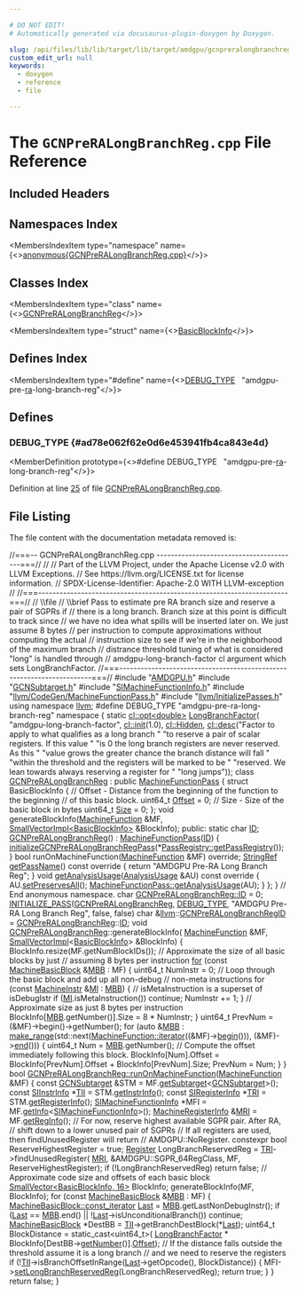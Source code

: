 ```yaml
---

# DO NOT EDIT!
# Automatically generated via docusaurus-plugin-doxygen by Doxygen.

slug: /api/files/lib/lib/target/lib/target/amdgpu/gcnpreralongbranchreg-cpp
custom_edit_url: null
keywords:
  - doxygen
  - reference
  - file

---
```





# The `GCNPreRALongBranchReg.cpp` File Reference

<DoxygenPage pluginConfig={pluginConfig}>



## Included Headers

<IncludesList>
<IncludesListItem
  filePath="AMDGPU.h"
  permalink="/docs/api/files/lib/lib/target/lib/target/amdgpu/amdgpu-h"
  isLocal="true" />
<IncludesListItem
  filePath="GCNSubtarget.h"
  permalink="/docs/api/files/lib/lib/target/lib/target/amdgpu/gcnsubtarget-h"
  isLocal="true" />
<IncludesListItem
  filePath="SIMachineFunctionInfo.h"
  permalink="/docs/api/files/lib/lib/target/lib/target/amdgpu/simachinefunctioninfo-h"
  isLocal="true" />
<IncludesListItem
  filePath="llvm/CodeGen/MachineFunctionPass.h"
  permalink="/docs/api/files/include/include/llvm/include/llvm/codegen/machinefunctionpass-h"
  isLocal="true" />
<IncludesListItem
  filePath="llvm/InitializePasses.h"
  permalink="/docs/api/files/include/include/llvm/initializepasses-h"
  isLocal="true" />
</IncludesList>

## Namespaces Index

<MembersIndex>

<MembersIndexItem
  type="namespace"
  name={<><a href="/docs/api/namespaces/anonymous-gcnpreralongbranchreg-cpp-">anonymous&#123;GCNPreRALongBranchReg.cpp&#125;</a></>}>
</MembersIndexItem>

</MembersIndex>

## Classes Index

<MembersIndex>

<MembersIndexItem
  type="class"
  name={<><a href="/docs/api/classes/anonymous-namespace-gcnpreralongbranchreg-cpp-/gcnpreralongbranchreg">GCNPreRALongBranchReg</a></>}>
</MembersIndexItem>

<MembersIndexItem
  type="struct"
  name={<><a href="/docs/api/structs/anonymous-namespace-gcnpreralongbranchreg-cpp-/gcnpreralongbranchreg/basicblockinfo">BasicBlockInfo</a></>}>
</MembersIndexItem>

</MembersIndex>

## Defines Index

<MembersIndex>

<MembersIndexItem
  type="#define"
  name={<><a href="#ad78e062f62e0d6e453941fb4ca843e4d">DEBUG&#95;TYPE</a>&nbsp;&nbsp;&nbsp;&quot;amdgpu-pre-<a href="/docs/api/files/lib/lib/target/lib/target/aarch64/aarch64stacktaggingprera-cpp/#a3d9786aba23105131dc05d9f8bfcac7a">ra</a>-long-branch-reg&quot;</>}>
</MembersIndexItem>

</MembersIndex>


<SectionDefinition>

## Defines

### DEBUG&#95;TYPE {#ad78e062f62e0d6e453941fb4ca843e4d}

<MemberDefinition
  prototype={<>#define DEBUG&#95;TYPE&nbsp;&nbsp;&nbsp;&quot;amdgpu-pre-<a href="/docs/api/files/lib/lib/target/lib/target/aarch64/aarch64stacktaggingprera-cpp/#a3d9786aba23105131dc05d9f8bfcac7a">ra</a>-long-branch-reg&quot;</>}>

Definition at line <a href="#l00025">25</a> of file <a href="/docs/api/files/lib/lib/target/lib/target/amdgpu/gcnpreralongbranchreg-cpp">GCNPreRALongBranchReg.cpp</a>.
</MemberDefinition>

</SectionDefinition>

## File Listing

The file content with the documentation metadata removed is:

<ProgramListing>

<Link id="l00001" /><CodeLine lineNumber="1"><Highlight kind="comment">//===-- GCNPreRALongBranchReg.cpp ----------------------------------------===//</Highlight><Highlight kind="normal"></Highlight></CodeLine>
<Link id="l00002" /><CodeLine lineNumber="2"><Highlight kind="normal"></Highlight><Highlight kind="comment">//</Highlight><Highlight kind="normal"></Highlight></CodeLine>
<Link id="l00003" /><CodeLine lineNumber="3"><Highlight kind="normal"></Highlight><Highlight kind="comment">// Part of the LLVM Project, under the Apache License v2.0 with LLVM Exceptions.</Highlight><Highlight kind="normal"></Highlight></CodeLine>
<Link id="l00004" /><CodeLine lineNumber="4"><Highlight kind="normal"></Highlight><Highlight kind="comment">// See https://llvm.org/LICENSE.txt for license information.</Highlight><Highlight kind="normal"></Highlight></CodeLine>
<Link id="l00005" /><CodeLine lineNumber="5"><Highlight kind="normal"></Highlight><Highlight kind="comment">// SPDX-License-Identifier: Apache-2.0 WITH LLVM-exception</Highlight><Highlight kind="normal"></Highlight></CodeLine>
<Link id="l00006" /><CodeLine lineNumber="6"><Highlight kind="normal"></Highlight><Highlight kind="comment">//</Highlight><Highlight kind="normal"></Highlight></CodeLine>
<Link id="l00007" /><CodeLine lineNumber="7"><Highlight kind="normal"></Highlight><Highlight kind="comment">//===----------------------------------------------------------------------===//</Highlight><Highlight kind="normal"></Highlight></CodeLine>
<Link id="l00008" /><CodeLine lineNumber="8"><Highlight kind="normal"></Highlight><Highlight kind="comment">// \\file</Highlight><Highlight kind="normal"></Highlight></CodeLine>
<Link id="l00009" /><CodeLine lineNumber="9"><Highlight kind="normal"></Highlight><Highlight kind="comment">// \\brief Pass to estimate pre RA branch size and reserve a pair of SGPRs if</Highlight><Highlight kind="normal"></Highlight></CodeLine>
<Link id="l00010" /><CodeLine lineNumber="10"><Highlight kind="normal"></Highlight><Highlight kind="comment">// there is a long branch. Branch size at this point is difficult to track since</Highlight><Highlight kind="normal"></Highlight></CodeLine>
<Link id="l00011" /><CodeLine lineNumber="11"><Highlight kind="normal"></Highlight><Highlight kind="comment">// we have no idea what spills will be inserted later on. We just assume 8 bytes</Highlight><Highlight kind="normal"></Highlight></CodeLine>
<Link id="l00012" /><CodeLine lineNumber="12"><Highlight kind="normal"></Highlight><Highlight kind="comment">// per instruction to compute approximations without computing the actual</Highlight><Highlight kind="normal"></Highlight></CodeLine>
<Link id="l00013" /><CodeLine lineNumber="13"><Highlight kind="normal"></Highlight><Highlight kind="comment">// instruction size to see if we&#39;re in the neighborhood of the maximum branch</Highlight><Highlight kind="normal"></Highlight></CodeLine>
<Link id="l00014" /><CodeLine lineNumber="14"><Highlight kind="normal"></Highlight><Highlight kind="comment">// distrance threshold tuning of what is considered &quot;long&quot; is handled through</Highlight><Highlight kind="normal"></Highlight></CodeLine>
<Link id="l00015" /><CodeLine lineNumber="15"><Highlight kind="normal"></Highlight><Highlight kind="comment">// amdgpu-long-branch-factor cl argument which sets LongBranchFactor.</Highlight><Highlight kind="normal"></Highlight></CodeLine>
<Link id="l00016" /><CodeLine lineNumber="16"><Highlight kind="normal"></Highlight><Highlight kind="comment">//===----------------------------------------------------------------------===//</Highlight><Highlight kind="normal"></Highlight></CodeLine>
<Link id="l00017" /><CodeLine lineNumber="17"><Highlight kind="normal"></Highlight><Highlight kind="preprocessor">#include &quot;<a href="/docs/api/files/lib/lib/target/lib/target/amdgpu/amdgpu-h">AMDGPU.h</a>&quot;</Highlight><Highlight kind="normal"></Highlight></CodeLine>
<Link id="l00018" /><CodeLine lineNumber="18"><Highlight kind="normal"></Highlight><Highlight kind="preprocessor">#include &quot;<a href="/docs/api/files/lib/lib/target/lib/target/amdgpu/gcnsubtarget-h">GCNSubtarget.h</a>&quot;</Highlight><Highlight kind="normal"></Highlight></CodeLine>
<Link id="l00019" /><CodeLine lineNumber="19"><Highlight kind="normal"></Highlight><Highlight kind="preprocessor">#include &quot;<a href="/docs/api/files/lib/lib/target/lib/target/amdgpu/simachinefunctioninfo-h">SIMachineFunctionInfo.h</a>&quot;</Highlight><Highlight kind="normal"></Highlight></CodeLine>
<Link id="l00020" /><CodeLine lineNumber="20"><Highlight kind="normal"></Highlight><Highlight kind="preprocessor">#include &quot;<a href="/docs/api/files/include/include/llvm/include/llvm/codegen/machinefunctionpass-h">llvm/CodeGen/MachineFunctionPass.h</a>&quot;</Highlight><Highlight kind="normal"></Highlight></CodeLine>
<Link id="l00021" /><CodeLine lineNumber="21"><Highlight kind="normal"></Highlight><Highlight kind="preprocessor">#include &quot;<a href="/docs/api/files/include/include/llvm/initializepasses-h">llvm/InitializePasses.h</a>&quot;</Highlight><Highlight kind="normal"></Highlight></CodeLine>
<Link id="l00022" /><CodeLine lineNumber="22"><Highlight kind="normal"></Highlight></CodeLine>
<Link id="l00023" /><CodeLine lineNumber="23"><Highlight kind="normal"></Highlight><Highlight kind="keyword">using namespace </Highlight><Highlight kind="normal"><a href="/docs/api/namespaces/llvm">llvm</a>;</Highlight></CodeLine>
<Link id="l00024" /><CodeLine lineNumber="24"><Highlight kind="normal"></Highlight></CodeLine>
<Link id="l00025" /><CodeLine lineNumber="25" lineLink="#ad78e062f62e0d6e453941fb4ca843e4d"><Highlight kind="normal"></Highlight><Highlight kind="preprocessor">#define DEBUG&#95;TYPE &quot;amdgpu-pre-ra-long-branch-reg&quot;</Highlight><Highlight kind="normal"></Highlight></CodeLine>
<Link id="l00026" /><CodeLine lineNumber="26"><Highlight kind="normal"></Highlight></CodeLine>
<Link id="l00027" /><CodeLine lineNumber="27" lineLink="/docs/api/namespaces/anonymous-gcnpreralongbranchreg-cpp-"><Highlight kind="normal"></Highlight><Highlight kind="keyword">namespace </Highlight><Highlight kind="normal">&#123;</Highlight></CodeLine>
<Link id="l00028" /><CodeLine lineNumber="28"><Highlight kind="normal"></Highlight></CodeLine>
<Link id="l00029" /><CodeLine lineNumber="29" lineLink="/docs/api/namespaces/anonymous-gcnpreralongbranchreg-cpp-/#a0cc6e6349acbe2be32cbf40e3a49b433"><Highlight kind="normal"></Highlight><Highlight kind="keyword">static</Highlight><Highlight kind="normal"> <a href="/docs/api/classes/llvm/cl/opt">cl::opt&lt;double&gt;</a> <a href="/docs/api/namespaces/anonymous-gcnpreralongbranchreg-cpp-/#a0cc6e6349acbe2be32cbf40e3a49b433">LongBranchFactor</a>(</Highlight></CodeLine>
<Link id="l00030" /><CodeLine lineNumber="30"><Highlight kind="normal">    </Highlight><Highlight kind="stringliteral">&quot;amdgpu-long-branch-factor&quot;</Highlight><Highlight kind="normal">, <a href="/docs/api/namespaces/llvm/cl/#ac12e6a8f3a1b511f0dee2ed6de0ae806">cl::init</a>(1.0), <a href="/docs/api/namespaces/llvm/cl/#a68075925a54790e71ca790e1d4f21a40a263ac008d8d31f13ce460395fc4cf7e6">cl::Hidden</a>,</Highlight></CodeLine>
<Link id="l00031" /><CodeLine lineNumber="31"><Highlight kind="normal">    <a href="/docs/api/structs/llvm/cl/desc">cl::desc</a>(</Highlight><Highlight kind="stringliteral">&quot;Factor to apply to what qualifies as a long branch &quot;</Highlight><Highlight kind="normal"></Highlight></CodeLine>
<Link id="l00032" /><CodeLine lineNumber="32"><Highlight kind="normal">             </Highlight><Highlight kind="stringliteral">&quot;to reserve a pair of scalar registers. If this value &quot;</Highlight><Highlight kind="normal"></Highlight></CodeLine>
<Link id="l00033" /><CodeLine lineNumber="33"><Highlight kind="normal">             </Highlight><Highlight kind="stringliteral">&quot;is 0 the long branch registers are never reserved. As this &quot;</Highlight><Highlight kind="normal"></Highlight></CodeLine>
<Link id="l00034" /><CodeLine lineNumber="34"><Highlight kind="normal">             </Highlight><Highlight kind="stringliteral">&quot;value grows the greater chance the branch distance will fall &quot;</Highlight><Highlight kind="normal"></Highlight></CodeLine>
<Link id="l00035" /><CodeLine lineNumber="35"><Highlight kind="normal">             </Highlight><Highlight kind="stringliteral">&quot;within the threshold and the registers will be marked to be &quot;</Highlight><Highlight kind="normal"></Highlight></CodeLine>
<Link id="l00036" /><CodeLine lineNumber="36"><Highlight kind="normal">             </Highlight><Highlight kind="stringliteral">&quot;reserved. We lean towards always reserving a register for  &quot;</Highlight><Highlight kind="normal"></Highlight></CodeLine>
<Link id="l00037" /><CodeLine lineNumber="37"><Highlight kind="normal">             </Highlight><Highlight kind="stringliteral">&quot;long jumps&quot;</Highlight><Highlight kind="normal">));</Highlight></CodeLine>
<Link id="l00038" /><CodeLine lineNumber="38"><Highlight kind="normal"></Highlight></CodeLine>
<Link id="l00039" /><CodeLine lineNumber="39" lineLink="/docs/api/classes/anonymous-namespace-gcnpreralongbranchreg-cpp-/gcnpreralongbranchreg"><Highlight kind="normal"></Highlight><Highlight kind="keyword">class </Highlight><Highlight kind="normal"><a href="/docs/api/classes/anonymous-namespace-gcnpreralongbranchreg-cpp-/gcnpreralongbranchreg/#aae0968a2a73f573c144bf5d33512c92b">GCNPreRALongBranchReg</a> : </Highlight><Highlight kind="keyword">public</Highlight><Highlight kind="normal"> <a href="/docs/api/classes/llvm/machinefunctionpass/#a29c81d2386f4a727c6d33413807530c8">MachineFunctionPass</a> &#123;</Highlight></CodeLine>
<Link id="l00040" /><CodeLine lineNumber="40"><Highlight kind="normal"></Highlight></CodeLine>
<Link id="l00041" /><CodeLine lineNumber="41"><Highlight kind="normal">  </Highlight><Highlight kind="keyword">struct </Highlight><Highlight kind="normal">BasicBlockInfo &#123;</Highlight></CodeLine>
<Link id="l00042" /><CodeLine lineNumber="42"><Highlight kind="normal">    </Highlight><Highlight kind="comment">// Offset - Distance from the beginning of the function to the beginning</Highlight><Highlight kind="normal"></Highlight></CodeLine>
<Link id="l00043" /><CodeLine lineNumber="43"><Highlight kind="normal">    </Highlight><Highlight kind="comment">// of this basic block.</Highlight><Highlight kind="normal"></Highlight></CodeLine>
<Link id="l00044" /><CodeLine lineNumber="44"><Highlight kind="normal">    uint64&#95;t <a href="/docs/api/namespaces/llvm/#a05f5b9a11bdcc5feba62899f95dcf878a3134224cba2545bc57954d3b072aebb4">Offset</a> = 0;</Highlight></CodeLine>
<Link id="l00045" /><CodeLine lineNumber="45"><Highlight kind="normal">    </Highlight><Highlight kind="comment">// Size - Size of the basic block in bytes</Highlight><Highlight kind="normal"></Highlight></CodeLine>
<Link id="l00046" /><CodeLine lineNumber="46"><Highlight kind="normal">    uint64&#95;t <a href="/docs/api/files/lib/lib/analysis/inlineorder-cpp/#a7ee6f0cb51c3b9056199e9a0001fe8c3a6f6cb72d544962fa333e2e34ce64f719">Size</a> = 0;</Highlight></CodeLine>
<Link id="l00047" /><CodeLine lineNumber="47"><Highlight kind="normal">  &#125;;</Highlight></CodeLine>
<Link id="l00048" /><CodeLine lineNumber="48"><Highlight kind="normal">  </Highlight><Highlight kind="keywordtype">void</Highlight><Highlight kind="normal"> generateBlockInfo(<a href="/docs/api/classes/llvm/machinefunction">MachineFunction</a> &amp;MF,</Highlight></CodeLine>
<Link id="l00049" /><CodeLine lineNumber="49"><Highlight kind="normal">                         <a href="/docs/api/classes/llvm/smallvectorimpl">SmallVectorImpl&lt;BasicBlockInfo&gt;</a> &amp;BlockInfo);</Highlight></CodeLine>
<Link id="l00050" /><CodeLine lineNumber="50"><Highlight kind="normal"></Highlight></CodeLine>
<Link id="l00051" /><CodeLine lineNumber="51"><Highlight kind="normal"></Highlight><Highlight kind="keyword">public</Highlight><Highlight kind="normal">:</Highlight></CodeLine>
<Link id="l00052" /><CodeLine lineNumber="52" lineLink="/docs/api/classes/anonymous-namespace-gcnpreralongbranchreg-cpp-/gcnpreralongbranchreg/#adbe09b2f5efe44714163d2544ea36172"><Highlight kind="normal">  </Highlight><Highlight kind="keyword">static</Highlight><Highlight kind="normal"> </Highlight><Highlight kind="keywordtype">char</Highlight><Highlight kind="normal"> <a href="/docs/api/classes/anonymous-namespace-gcnpreralongbranchreg-cpp-/gcnpreralongbranchreg/#adbe09b2f5efe44714163d2544ea36172">ID</a>;</Highlight></CodeLine>
<Link id="l00053" /><CodeLine lineNumber="53" lineLink="/docs/api/classes/anonymous-namespace-gcnpreralongbranchreg-cpp-/gcnpreralongbranchreg/#aae0968a2a73f573c144bf5d33512c92b"><Highlight kind="normal">  <a href="/docs/api/classes/anonymous-namespace-gcnpreralongbranchreg-cpp-/gcnpreralongbranchreg/#aae0968a2a73f573c144bf5d33512c92b">GCNPreRALongBranchReg</a>() : <a href="/docs/api/classes/llvm/machinefunctionpass/#a29c81d2386f4a727c6d33413807530c8">MachineFunctionPass</a>(<a href="/docs/api/classes/anonymous-namespace-gcnpreralongbranchreg-cpp-/gcnpreralongbranchreg/#adbe09b2f5efe44714163d2544ea36172">ID</a>) &#123;</Highlight></CodeLine>
<Link id="l00054" /><CodeLine lineNumber="54"><Highlight kind="normal">    <a href="/docs/api/namespaces/llvm/#a2def6f14d27c3a11b225f11fda58c28c">initializeGCNPreRALongBranchRegPass</a>(&#42;<a href="/docs/api/classes/llvm/passregistry/#a05a729900b76c89e808c6c3094921b2f">PassRegistry::getPassRegistry</a>());</Highlight></CodeLine>
<Link id="l00055" /><CodeLine lineNumber="55"><Highlight kind="normal">  &#125;</Highlight></CodeLine>
<Link id="l00056" /><CodeLine lineNumber="56"><Highlight kind="normal">  </Highlight><Highlight kind="keywordtype">bool</Highlight><Highlight kind="normal"> runOnMachineFunction(<a href="/docs/api/classes/llvm/machinefunction">MachineFunction</a> &amp;MF) </Highlight><Highlight kind="keyword">override</Highlight><Highlight kind="normal">;</Highlight></CodeLine>
<Link id="l00057" /><CodeLine lineNumber="57" lineLink="/docs/api/classes/anonymous-namespace-gcnpreralongbranchreg-cpp-/gcnpreralongbranchreg/#a87895f6094aac21d6662919346362040"><Highlight kind="normal">  <a href="/docs/api/classes/llvm/stringref">StringRef</a> <a href="/docs/api/classes/anonymous-namespace-gcnpreralongbranchreg-cpp-/gcnpreralongbranchreg/#a87895f6094aac21d6662919346362040">getPassName</a>()</Highlight><Highlight kind="keyword"> const override </Highlight><Highlight kind="normal">&#123;</Highlight></CodeLine>
<Link id="l00058" /><CodeLine lineNumber="58"><Highlight kind="normal">    </Highlight><Highlight kind="keywordflow">return</Highlight><Highlight kind="normal"> </Highlight><Highlight kind="stringliteral">&quot;AMDGPU Pre-RA Long Branch Reg&quot;</Highlight><Highlight kind="normal">;</Highlight></CodeLine>
<Link id="l00059" /><CodeLine lineNumber="59"><Highlight kind="normal">  &#125;</Highlight></CodeLine>
<Link id="l00060" /><CodeLine lineNumber="60" lineLink="/docs/api/classes/anonymous-namespace-gcnpreralongbranchreg-cpp-/gcnpreralongbranchreg/#afb6ba3c17c92b95011fc41ab13d42bfd"><Highlight kind="normal">  </Highlight><Highlight kind="keywordtype">void</Highlight><Highlight kind="normal"> <a href="/docs/api/classes/anonymous-namespace-gcnpreralongbranchreg-cpp-/gcnpreralongbranchreg/#afb6ba3c17c92b95011fc41ab13d42bfd">getAnalysisUsage</a>(<a href="/docs/api/classes/llvm/analysisusage">AnalysisUsage</a> &amp;AU)</Highlight><Highlight kind="keyword"> const override </Highlight><Highlight kind="normal">&#123;</Highlight></CodeLine>
<Link id="l00061" /><CodeLine lineNumber="61"><Highlight kind="normal">    AU.<a href="/docs/api/classes/llvm/analysisusage/#af22b06a6a4f9df80454071685a0d6a02">setPreservesAll</a>();</Highlight></CodeLine>
<Link id="l00062" /><CodeLine lineNumber="62"><Highlight kind="normal">    <a href="/docs/api/classes/llvm/machinefunctionpass/#a864fd57b4304ef933b3281d0ef85a88e">MachineFunctionPass::getAnalysisUsage</a>(AU);</Highlight></CodeLine>
<Link id="l00063" /><CodeLine lineNumber="63"><Highlight kind="normal">  &#125;</Highlight></CodeLine>
<Link id="l00064" /><CodeLine lineNumber="64"><Highlight kind="normal">&#125;;</Highlight></CodeLine>
<Link id="l00065" /><CodeLine lineNumber="65"><Highlight kind="normal">&#125; </Highlight><Highlight kind="comment">// End anonymous namespace.</Highlight><Highlight kind="normal"></Highlight></CodeLine>
<Link id="l00066" /><CodeLine lineNumber="66"><Highlight kind="normal"></Highlight><Highlight kind="keywordtype">char</Highlight><Highlight kind="normal"> <a href="/docs/api/classes/anonymous-namespace-gcnpreralongbranchreg-cpp-/gcnpreralongbranchreg/#adbe09b2f5efe44714163d2544ea36172">GCNPreRALongBranchReg::ID</a> = 0;</Highlight></CodeLine>
<Link id="l00067" /><CodeLine lineNumber="67"><Highlight kind="normal"></Highlight></CodeLine>
<Link id="l00068" /><CodeLine lineNumber="68"><Highlight kind="normal"><a href="/docs/api/files/include/include/llvm/passsupport-h/#af807c9595d50b45c0008924c4679c85c">INITIALIZE&#95;PASS</a>(<a href="/docs/api/classes/anonymous-namespace-gcnpreralongbranchreg-cpp-/gcnpreralongbranchreg/#aae0968a2a73f573c144bf5d33512c92b">GCNPreRALongBranchReg</a>, <a href="/docs/api/files/include/include/llvm/include/llvm/adt/genericcycleimpl-h/#ad78e062f62e0d6e453941fb4ca843e4d">DEBUG&#95;TYPE</a>,</Highlight></CodeLine>
<Link id="l00069" /><CodeLine lineNumber="69"><Highlight kind="normal">                </Highlight><Highlight kind="stringliteral">&quot;AMDGPU Pre-RA Long Branch Reg&quot;</Highlight><Highlight kind="normal">, </Highlight><Highlight kind="keyword">false</Highlight><Highlight kind="normal">, </Highlight><Highlight kind="keyword">false</Highlight><Highlight kind="normal">)</Highlight></CodeLine>
<Link id="l00070" /><CodeLine lineNumber="70"><Highlight kind="normal"></Highlight></CodeLine>
<Link id="l00071" /><CodeLine lineNumber="71"><Highlight kind="normal">char &amp;<a href="/docs/api/namespaces/llvm">llvm</a>::<a href="/docs/api/namespaces/llvm/#afca294f99feddadf494d8c8eb1b27c79">GCNPreRALongBranchRegID</a> = <a href="/docs/api/classes/anonymous-namespace-gcnpreralongbranchreg-cpp-/gcnpreralongbranchreg/#aae0968a2a73f573c144bf5d33512c92b">GCNPreRALongBranchReg</a>::<a href="/docs/api/namespaces/llvm/callingconv/#abdf8cf606905c10634e831390981b0ed">ID</a>;</Highlight></CodeLine>
<Link id="l00072" /><CodeLine lineNumber="72"><Highlight kind="normal"></Highlight><Highlight kind="keywordtype">void</Highlight><Highlight kind="normal"> <a href="/docs/api/classes/anonymous-namespace-gcnpreralongbranchreg-cpp-/gcnpreralongbranchreg/#aae0968a2a73f573c144bf5d33512c92b">GCNPreRALongBranchReg</a>::generateBlockInfo(</Highlight></CodeLine>
<Link id="l00073" /><CodeLine lineNumber="73"><Highlight kind="normal">    <a href="/docs/api/classes/llvm/machinefunction">MachineFunction</a> &amp;MF, <a href="/docs/api/classes/llvm/smallvectorimpl">SmallVectorImpl</a>&lt;<a href="/docs/api/structs/llvm/basicblockinfo">BasicBlockInfo</a>&gt; &amp;BlockInfo) &#123;</Highlight></CodeLine>
<Link id="l00074" /><CodeLine lineNumber="74"><Highlight kind="normal"></Highlight></CodeLine>
<Link id="l00075" /><CodeLine lineNumber="75"><Highlight kind="normal">  BlockInfo.resize(MF.getNumBlockIDs());</Highlight></CodeLine>
<Link id="l00076" /><CodeLine lineNumber="76"><Highlight kind="normal"></Highlight></CodeLine>
<Link id="l00077" /><CodeLine lineNumber="77"><Highlight kind="normal">  </Highlight><Highlight kind="comment">// Approximate the size of all basic blocks by just</Highlight><Highlight kind="normal"></Highlight></CodeLine>
<Link id="l00078" /><CodeLine lineNumber="78"><Highlight kind="normal">  </Highlight><Highlight kind="comment">// assuming 8 bytes per instruction</Highlight><Highlight kind="normal"></Highlight></CodeLine>
<Link id="l00079" /><CodeLine lineNumber="79"><Highlight kind="normal">  <a href="/docs/api/files/lib/lib/target/lib/target/aarch64/aarch64expandpseudoinsts-cpp/#a4cfc8b177e8521a4b496ae2edff6244f">for</a> (</Highlight><Highlight kind="keyword">const</Highlight><Highlight kind="normal"> <a href="/docs/api/classes/llvm/machinebasicblock">MachineBasicBlock</a> &amp;<a href="/docs/api/files/lib/lib/target/lib/target/arm/armslshardening-cpp/#a5958512eae2979bd2eb383977996a600">MBB</a> : MF) &#123;</Highlight></CodeLine>
<Link id="l00080" /><CodeLine lineNumber="80"><Highlight kind="normal">    uint64&#95;t NumInstr = 0;</Highlight></CodeLine>
<Link id="l00081" /><CodeLine lineNumber="81"><Highlight kind="normal">    </Highlight><Highlight kind="comment">// Loop through the basic block and add up all non-debug</Highlight><Highlight kind="normal"></Highlight></CodeLine>
<Link id="l00082" /><CodeLine lineNumber="82"><Highlight kind="normal">    </Highlight><Highlight kind="comment">// non-meta instructions</Highlight><Highlight kind="normal"></Highlight></CodeLine>
<Link id="l00083" /><CodeLine lineNumber="83"><Highlight kind="normal">    </Highlight><Highlight kind="keywordflow">for</Highlight><Highlight kind="normal"> (</Highlight><Highlight kind="keyword">const</Highlight><Highlight kind="normal"> <a href="/docs/api/classes/llvm/machineinstr">MachineInstr</a> &amp;<a href="/docs/api/files/lib/lib/codegen/lib/codegen/globalisel/irtranslator-cpp/#abe44dfdea65b4f7e11e0a608ab708b76">MI</a> : <a href="/docs/api/files/lib/lib/target/lib/target/arm/armslshardening-cpp/#a5958512eae2979bd2eb383977996a600">MBB</a>) &#123;</Highlight></CodeLine>
<Link id="l00084" /><CodeLine lineNumber="84"><Highlight kind="normal">      </Highlight><Highlight kind="comment">// isMetaInstruction is a superset of isDebugIstr</Highlight><Highlight kind="normal"></Highlight></CodeLine>
<Link id="l00085" /><CodeLine lineNumber="85"><Highlight kind="normal">      </Highlight><Highlight kind="keywordflow">if</Highlight><Highlight kind="normal"> (<a href="/docs/api/files/lib/lib/codegen/lib/codegen/globalisel/irtranslator-cpp/#abe44dfdea65b4f7e11e0a608ab708b76">MI</a>.isMetaInstruction())</Highlight></CodeLine>
<Link id="l00086" /><CodeLine lineNumber="86"><Highlight kind="normal">        </Highlight><Highlight kind="keywordflow">continue</Highlight><Highlight kind="normal">;</Highlight></CodeLine>
<Link id="l00087" /><CodeLine lineNumber="87"><Highlight kind="normal">      NumInstr += 1;</Highlight></CodeLine>
<Link id="l00088" /><CodeLine lineNumber="88"><Highlight kind="normal">    &#125;</Highlight></CodeLine>
<Link id="l00089" /><CodeLine lineNumber="89"><Highlight kind="normal">    </Highlight><Highlight kind="comment">// Approximate size as just 8 bytes per instruction</Highlight><Highlight kind="normal"></Highlight></CodeLine>
<Link id="l00090" /><CodeLine lineNumber="90"><Highlight kind="normal">    BlockInfo&#91;<a href="/docs/api/files/lib/lib/target/lib/target/arm/armslshardening-cpp/#a5958512eae2979bd2eb383977996a600">MBB</a>.getNumber()&#93;.Size = 8 &#42; NumInstr;</Highlight></CodeLine>
<Link id="l00091" /><CodeLine lineNumber="91"><Highlight kind="normal">  &#125;</Highlight></CodeLine>
<Link id="l00092" /><CodeLine lineNumber="92"><Highlight kind="normal">  uint64&#95;t PrevNum = (&amp;MF)-&gt;begin()-&gt;getNumber();</Highlight></CodeLine>
<Link id="l00093" /><CodeLine lineNumber="93"><Highlight kind="normal">  </Highlight><Highlight kind="keywordflow">for</Highlight><Highlight kind="normal"> (</Highlight><Highlight kind="keyword">auto</Highlight><Highlight kind="normal"> &amp;<a href="/docs/api/files/lib/lib/target/lib/target/arm/armslshardening-cpp/#a5958512eae2979bd2eb383977996a600">MBB</a> :</Highlight></CodeLine>
<Link id="l00094" /><CodeLine lineNumber="94"><Highlight kind="normal">       <a href="/docs/api/namespaces/llvm/#a341215803e83773a3e97860dc291f121">make&#95;range</a>(std::next(<a href="/docs/api/classes/llvm/machinefunction/#aaba82c71ffdca966cad10eae0992fff9">MachineFunction::iterator</a>((&amp;MF)-&gt;<a href="/docs/api/namespaces/llvm/sandboxir/#a2fdb10193ae65fe59b4d8df288044864">begin</a>())),</Highlight></CodeLine>
<Link id="l00095" /><CodeLine lineNumber="95"><Highlight kind="normal">                  (&amp;MF)-&gt;<a href="/docs/api/namespaces/llvm/sandboxir/#a64ac61287490361f2183faf1d7639ee9">end</a>())) &#123;</Highlight></CodeLine>
<Link id="l00096" /><CodeLine lineNumber="96"><Highlight kind="normal">    uint64&#95;t Num = <a href="/docs/api/files/lib/lib/target/lib/target/arm/armslshardening-cpp/#a5958512eae2979bd2eb383977996a600">MBB</a>.getNumber();</Highlight></CodeLine>
<Link id="l00097" /><CodeLine lineNumber="97"><Highlight kind="normal">    </Highlight><Highlight kind="comment">// Compute the offset immediately following this block.</Highlight><Highlight kind="normal"></Highlight></CodeLine>
<Link id="l00098" /><CodeLine lineNumber="98"><Highlight kind="normal">    BlockInfo&#91;Num&#93;.Offset = BlockInfo&#91;PrevNum&#93;.Offset + BlockInfo&#91;PrevNum&#93;.Size;</Highlight></CodeLine>
<Link id="l00099" /><CodeLine lineNumber="99"><Highlight kind="normal">    PrevNum = Num;</Highlight></CodeLine>
<Link id="l00100" /><CodeLine lineNumber="100"><Highlight kind="normal">  &#125;</Highlight></CodeLine>
<Link id="l00101" /><CodeLine lineNumber="101"><Highlight kind="normal">&#125;</Highlight></CodeLine>
<Link id="l00102" /><CodeLine lineNumber="102" lineLink="/docs/api/classes/anonymous-namespace-gcnpreralongbranchreg-cpp-/gcnpreralongbranchreg/#a8b5ef68b98f901c64096eb633984c661"><Highlight kind="normal"></Highlight><Highlight kind="keywordtype">bool</Highlight><Highlight kind="normal"> <a href="/docs/api/classes/anonymous-namespace-gcnpreralongbranchreg-cpp-/gcnpreralongbranchreg/#a8b5ef68b98f901c64096eb633984c661">GCNPreRALongBranchReg::runOnMachineFunction</a>(<a href="/docs/api/classes/llvm/machinefunction">MachineFunction</a> &amp;MF) &#123;</Highlight></CodeLine>
<Link id="l00103" /><CodeLine lineNumber="103"><Highlight kind="normal">  </Highlight><Highlight kind="keyword">const</Highlight><Highlight kind="normal"> <a href="/docs/api/classes/llvm/gcnsubtarget">GCNSubtarget</a> &amp;STM = MF.<a href="/docs/api/classes/llvm/machinefunction/#a3825368aca2bc1550d173660df4da6a6">getSubtarget</a>&lt;<a href="/docs/api/classes/llvm/gcnsubtarget">GCNSubtarget</a>&gt;();</Highlight></CodeLine>
<Link id="l00104" /><CodeLine lineNumber="104"><Highlight kind="normal">  </Highlight><Highlight kind="keyword">const</Highlight><Highlight kind="normal"> <a href="/docs/api/classes/llvm/siinstrinfo">SIInstrInfo</a> &#42;<a href="/docs/api/files/lib/lib/target/lib/target/hexagon/hexagoncopytocombine-cpp/#a1d40004718218dbdf06b496766299101">TII</a> = STM.<a href="/docs/api/classes/llvm/gcnsubtarget/#a32384420526a080b93cc98ab5a023001">getInstrInfo</a>();</Highlight></CodeLine>
<Link id="l00105" /><CodeLine lineNumber="105"><Highlight kind="normal">  </Highlight><Highlight kind="keyword">const</Highlight><Highlight kind="normal"> <a href="/docs/api/classes/llvm/siregisterinfo">SIRegisterInfo</a> &#42;<a href="/docs/api/files/lib/lib/codegen/machinesink-cpp/#a0f36ed1bc17fc1aa97fe291c439a0698">TRI</a> = STM.<a href="/docs/api/classes/llvm/gcnsubtarget/#a4e872608c63bfb1bed8f7d133d96c178">getRegisterInfo</a>();</Highlight></CodeLine>
<Link id="l00106" /><CodeLine lineNumber="106"><Highlight kind="normal">  <a href="/docs/api/classes/llvm/simachinefunctioninfo">SIMachineFunctionInfo</a> &#42;MFI = MF.<a href="/docs/api/classes/llvm/machinefunction/#ab7feae1932b436c8630e247166ec42b7">getInfo</a>&lt;<a href="/docs/api/classes/llvm/simachinefunctioninfo">SIMachineFunctionInfo</a>&gt;();</Highlight></CodeLine>
<Link id="l00107" /><CodeLine lineNumber="107"><Highlight kind="normal">  <a href="/docs/api/classes/llvm/machineregisterinfo">MachineRegisterInfo</a> &amp;<a href="/docs/api/files/lib/lib/target/lib/target/aarch64/aarch64advsimdscalarpass-cpp/#aacd2ab195054a3e6a74bfbb9d5d571c8">MRI</a> = MF.<a href="/docs/api/classes/llvm/machinefunction/#a810234b6b3d223b7c74a4253fcc5ea5e">getRegInfo</a>();</Highlight></CodeLine>
<Link id="l00108" /><CodeLine lineNumber="108"><Highlight kind="normal"></Highlight></CodeLine>
<Link id="l00109" /><CodeLine lineNumber="109"><Highlight kind="normal">  </Highlight><Highlight kind="comment">// For now, reserve highest available SGPR pair. After RA,</Highlight><Highlight kind="normal"></Highlight></CodeLine>
<Link id="l00110" /><CodeLine lineNumber="110"><Highlight kind="normal">  </Highlight><Highlight kind="comment">// shift down to a lower unused pair of SGPRs</Highlight><Highlight kind="normal"></Highlight></CodeLine>
<Link id="l00111" /><CodeLine lineNumber="111"><Highlight kind="normal">  </Highlight><Highlight kind="comment">// If all registers are used, then findUnusedRegister will return</Highlight><Highlight kind="normal"></Highlight></CodeLine>
<Link id="l00112" /><CodeLine lineNumber="112"><Highlight kind="normal">  </Highlight><Highlight kind="comment">// AMDGPU::NoRegister.</Highlight><Highlight kind="normal"></Highlight></CodeLine>
<Link id="l00113" /><CodeLine lineNumber="113"><Highlight kind="normal">  </Highlight><Highlight kind="keyword">constexpr</Highlight><Highlight kind="normal"> </Highlight><Highlight kind="keywordtype">bool</Highlight><Highlight kind="normal"> ReserveHighestRegister = </Highlight><Highlight kind="keyword">true</Highlight><Highlight kind="normal">;</Highlight></CodeLine>
<Link id="l00114" /><CodeLine lineNumber="114"><Highlight kind="normal">  <a href="/docs/api/classes/llvm/register">Register</a> LongBranchReservedReg = <a href="/docs/api/files/lib/lib/codegen/machinesink-cpp/#a0f36ed1bc17fc1aa97fe291c439a0698">TRI</a>-&gt;findUnusedRegister(</Highlight></CodeLine>
<Link id="l00115" /><CodeLine lineNumber="115"><Highlight kind="normal">      <a href="/docs/api/files/lib/lib/target/lib/target/aarch64/aarch64advsimdscalarpass-cpp/#aacd2ab195054a3e6a74bfbb9d5d571c8">MRI</a>, &amp;AMDGPU::SGPR&#95;64RegClass, MF, ReserveHighestRegister);</Highlight></CodeLine>
<Link id="l00116" /><CodeLine lineNumber="116"><Highlight kind="normal">  </Highlight><Highlight kind="keywordflow">if</Highlight><Highlight kind="normal"> (!LongBranchReservedReg)</Highlight></CodeLine>
<Link id="l00117" /><CodeLine lineNumber="117"><Highlight kind="normal">    </Highlight><Highlight kind="keywordflow">return</Highlight><Highlight kind="normal"> </Highlight><Highlight kind="keyword">false</Highlight><Highlight kind="normal">;</Highlight></CodeLine>
<Link id="l00118" /><CodeLine lineNumber="118"><Highlight kind="normal"></Highlight></CodeLine>
<Link id="l00119" /><CodeLine lineNumber="119"><Highlight kind="normal">  </Highlight><Highlight kind="comment">// Approximate code size and offsets of each basic block</Highlight><Highlight kind="normal"></Highlight></CodeLine>
<Link id="l00120" /><CodeLine lineNumber="120"><Highlight kind="normal">  <a href="/docs/api/classes/llvm/smallvector">SmallVector&lt;BasicBlockInfo, 16&gt;</a> BlockInfo;</Highlight></CodeLine>
<Link id="l00121" /><CodeLine lineNumber="121"><Highlight kind="normal">  generateBlockInfo(MF, BlockInfo);</Highlight></CodeLine>
<Link id="l00122" /><CodeLine lineNumber="122"><Highlight kind="normal"></Highlight></CodeLine>
<Link id="l00123" /><CodeLine lineNumber="123"><Highlight kind="normal">  </Highlight><Highlight kind="keywordflow">for</Highlight><Highlight kind="normal"> (</Highlight><Highlight kind="keyword">const</Highlight><Highlight kind="normal"> <a href="/docs/api/classes/llvm/machinebasicblock">MachineBasicBlock</a> &amp;<a href="/docs/api/files/lib/lib/target/lib/target/arm/armslshardening-cpp/#a5958512eae2979bd2eb383977996a600">MBB</a> : MF) &#123;</Highlight></CodeLine>
<Link id="l00124" /><CodeLine lineNumber="124"><Highlight kind="normal">    <a href="/docs/api/classes/llvm/machinebasicblock/#a199a6e4bfdffc8f3379ef4f35004488f">MachineBasicBlock::const&#95;iterator</a> <a href="/docs/api/namespaces/llvm/#ac10d13c57a7adf4a1f140afd5321309bad55b30607c2a9a2616347d6edb789f6b">Last</a> = <a href="/docs/api/files/lib/lib/target/lib/target/arm/armslshardening-cpp/#a5958512eae2979bd2eb383977996a600">MBB</a>.getLastNonDebugInstr();</Highlight></CodeLine>
<Link id="l00125" /><CodeLine lineNumber="125"><Highlight kind="normal">    </Highlight><Highlight kind="keywordflow">if</Highlight><Highlight kind="normal"> (<a href="/docs/api/namespaces/llvm/#ac10d13c57a7adf4a1f140afd5321309bad55b30607c2a9a2616347d6edb789f6b">Last</a> == <a href="/docs/api/files/lib/lib/target/lib/target/arm/armslshardening-cpp/#a5958512eae2979bd2eb383977996a600">MBB</a>.end() || !<a href="/docs/api/namespaces/llvm/#ac10d13c57a7adf4a1f140afd5321309bad55b30607c2a9a2616347d6edb789f6b">Last</a>-&gt;isUnconditionalBranch())</Highlight></CodeLine>
<Link id="l00126" /><CodeLine lineNumber="126"><Highlight kind="normal">      </Highlight><Highlight kind="keywordflow">continue</Highlight><Highlight kind="normal">;</Highlight></CodeLine>
<Link id="l00127" /><CodeLine lineNumber="127"><Highlight kind="normal">    <a href="/docs/api/classes/llvm/machinebasicblock">MachineBasicBlock</a> &#42;DestBB = <a href="/docs/api/files/lib/lib/target/lib/target/hexagon/hexagoncopytocombine-cpp/#a1d40004718218dbdf06b496766299101">TII</a>-&gt;getBranchDestBlock(&#42;<a href="/docs/api/namespaces/llvm/#ac10d13c57a7adf4a1f140afd5321309bad55b30607c2a9a2616347d6edb789f6b">Last</a>);</Highlight></CodeLine>
<Link id="l00128" /><CodeLine lineNumber="128"><Highlight kind="normal">    uint64&#95;t BlockDistance = </Highlight><Highlight kind="keyword">static&#95;cast&lt;</Highlight><Highlight kind="normal">uint64&#95;t</Highlight><Highlight kind="keyword">&gt;</Highlight><Highlight kind="normal">(</Highlight></CodeLine>
<Link id="l00129" /><CodeLine lineNumber="129"><Highlight kind="normal">        <a href="/docs/api/namespaces/anonymous-gcnpreralongbranchreg-cpp-/#a0cc6e6349acbe2be32cbf40e3a49b433">LongBranchFactor</a> &#42; BlockInfo&#91;DestBB-&gt;<a href="/docs/api/classes/llvm/machinebasicblock/#a3aa22d521bd6a7e6b9f35545dc7b0f1e">getNumber</a>()&#93;.<a href="/docs/api/namespaces/llvm/#a05f5b9a11bdcc5feba62899f95dcf878a3134224cba2545bc57954d3b072aebb4">Offset</a>);</Highlight></CodeLine>
<Link id="l00130" /><CodeLine lineNumber="130"><Highlight kind="normal">    </Highlight><Highlight kind="comment">// If the distance falls outside the threshold assume it is a long branch</Highlight><Highlight kind="normal"></Highlight></CodeLine>
<Link id="l00131" /><CodeLine lineNumber="131"><Highlight kind="normal">    </Highlight><Highlight kind="comment">// and we need to reserve the registers</Highlight><Highlight kind="normal"></Highlight></CodeLine>
<Link id="l00132" /><CodeLine lineNumber="132"><Highlight kind="normal">    </Highlight><Highlight kind="keywordflow">if</Highlight><Highlight kind="normal"> (!<a href="/docs/api/files/lib/lib/target/lib/target/hexagon/hexagoncopytocombine-cpp/#a1d40004718218dbdf06b496766299101">TII</a>-&gt;isBranchOffsetInRange(<a href="/docs/api/namespaces/llvm/#ac10d13c57a7adf4a1f140afd5321309bad55b30607c2a9a2616347d6edb789f6b">Last</a>-&gt;getOpcode(), BlockDistance)) &#123;</Highlight></CodeLine>
<Link id="l00133" /><CodeLine lineNumber="133"><Highlight kind="normal">      MFI-&gt;<a href="/docs/api/classes/llvm/simachinefunctioninfo/#a8be64a052a049ce84d8d94ebdfb311a6">setLongBranchReservedReg</a>(LongBranchReservedReg);</Highlight></CodeLine>
<Link id="l00134" /><CodeLine lineNumber="134"><Highlight kind="normal">      </Highlight><Highlight kind="keywordflow">return</Highlight><Highlight kind="normal"> </Highlight><Highlight kind="keyword">true</Highlight><Highlight kind="normal">;</Highlight></CodeLine>
<Link id="l00135" /><CodeLine lineNumber="135"><Highlight kind="normal">    &#125;</Highlight></CodeLine>
<Link id="l00136" /><CodeLine lineNumber="136"><Highlight kind="normal">  &#125;</Highlight></CodeLine>
<Link id="l00137" /><CodeLine lineNumber="137"><Highlight kind="normal">  </Highlight><Highlight kind="keywordflow">return</Highlight><Highlight kind="normal"> </Highlight><Highlight kind="keyword">false</Highlight><Highlight kind="normal">;</Highlight></CodeLine>
<Link id="l00138" /><CodeLine lineNumber="138"><Highlight kind="normal">&#125;</Highlight></CodeLine>

</ProgramListing>


</DoxygenPage>
